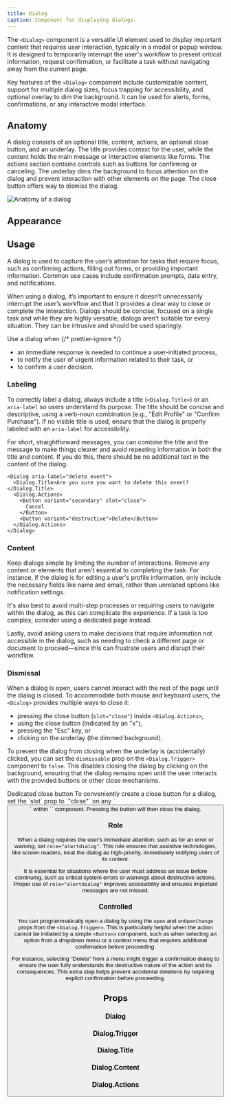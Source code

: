```yaml
---
title: Dialog
caption: Component for displaying dialogs.
---
```


The `<Dialog>` component is a versatile UI element used to display important content that requires user interaction, typically in a modal or popup window. It is designed to temporarily interrupt the user's workflow to present critical information, request confirmation, or facilitate a task without navigating away from the current page.

Key features of the `<Dialog>` component include customizable content, support for multiple dialog sizes, focus trapping for accessibility, and optional overlay to dim the background. It can be used for alerts, forms, confirmations, or any interactive modal interface.

## Anatomy

A dialog consists of an optional title, content, actions, an optional close button, and an underlay. The title provides context for the user, while the content holds the main message or interactive elements like forms. The actions section contains controls such as buttons for confirming or canceling. The underlay dims the background to focus attention on the dialog and prevent interaction with other elements on the page. The close button offers way to dismiss the dialog.

<Image
  src="/dialog/dialog-anatomy.jpg"
  alt="Anatomy of a dialog"
  width={800}
  height={550}
  className="mx-auto block"
/>

## Appearance

<AppearanceDemo component={title} />

<AppearanceTable component={title} />

## Usage

A dialog is used to capture the user’s attention for tasks that require focus, such as confirming actions, filling out forms, or providing important information. Common use cases include confirmation prompts, data entry, and notifications.

When using a dialog, it’s important to ensure it doesn’t unnecessarily interrupt the user’s workflow and that it provides a clear way to close or complete the interaction. Dialogs should be concise, focused on a single task and while they are highly versatile, dialogs aren’t suitable for every situation. They can be intrusive and should be used sparingly.

<Do>
  <Do.Description>
    Use a dialog when
    {/* prettier-ignore */}
    <ul>
      <li>an immediate response is needed to continue a user-initiated process,</li>
      <li>to notify the user of urgent information related to their task, or</li>
      <li>to confirm a user decision.</li>
    </ul>
  </Do.Description>
</Do>

### Labeling

To correctly label a dialog, always include a title (`<Dialog.Title>`) or an `aria-label` so users understand its purpose. The title should be concise and descriptive, using a verb-noun combination (e.g., "Edit Profile" or "Confirm Purchase"). If no visible title is used, ensure that the dialog is properly labeled with an `aria-label` for accessibility.

For short, straightforward messages, you can combine the title and the message to make things clearer and avoid repeating information in both the title and content. If you do this, there should be no additional text in the content of the dialog.

```tsx
<Dialog aria-label="delete event">
  <Dialog.Title>Are you sure you want to delete this event?</Dialog.Title>
  <Dialog.Actions>
    <Button variant="secondary" slot="close">
      Cancel
    </Button>
    <Button variant="destructive">Delete</Button>
  </Dialog.Actions>
</Dialog>
```

### Content

Keep dialogs simple by limiting the number of interactions. Remove any content or elements that aren't essential to completing the task. For instance, if the dialog is for editing a user's profile information, only include the necessary fields like name and email, rather than unrelated options like notification settings.

<ComponentDemo file="./dialog-content.demo.tsx" />

It's also best to avoid multi-step processes or requiring users to navigate within the dialog, as this can complicate the experience. If a task is too complex, consider using a dedicated page instead.

Lastly, avoid asking users to make decisions that require information not accessible in the dialog, such as needing to check a different page or document to proceed—since this can frustrate users and disrupt their workflow.

### Dismissal

When a dialog is open, users cannot interact with the rest of the page until the dialog is closed. To accommodate both mouse and keyboard users, the `<Dialog>` provides multiple ways to close it:

- pressing the close button (`slot="close"`) inside `<Dialog.Actions>`,
- using the close button (indicated by an "x"),
- pressing the "Esc" key, or
- clicking on the underlay (the dimmed background).

To prevent the dialog from closing when the underlay is (accidentally) clicked, you can set the `dismissable` prop on the `<Dialog.Trigger>` component to `false`. This disables closing the dialog by clicking on the background, ensuring that the dialog remains open until the user interacts with the provided buttons or other close mechanisms.

<ComponentDemo file="./dialog-dismiss.demo.tsx" />

<SectionMessage>
  <SectionMessage.Title>Dedicated close button</SectionMessage.Title>
  <SectionMessage.Content>
    To conveniently create a close button for a dialog, set the `slot` prop to `"close"` on any `<Button>` within `<Dialog.Actions>` component. Pressing the button will then close the dialog.
  </SectionMessage.Content>
</SectionMessage>

### Role

When a dialog requires the user's immediate attention, such as for an error or warning, set `role="alertdialog"`. This role ensures that assistive technologies, like screen readers, treat the dialog as high-priority, immediately notifying users of its content.

It is essential for situations where the user must address an issue before continuing, such as critical system errors or warnings about destructive actions. Proper use of `role="alertdialog"` improves accessibility and ensures important messages are not missed.

### Controlled

You can programmatically open a dialog by using the `open` and `onOpenChange` props from the `<Dialog.Trigger>`. This is particularly helpful when the action cannot be initiated by a simple `<Button>` component, such as when selecting an option from a dropdown menu or a context menu that requires additional confirmation before proceeding.

For instance, selecting "Delete" from a menu might trigger a confirmation dialog to ensure the user fully understands the destructive nature of the action and its consequences. This extra step helps prevent accidental deletions by requiring explicit confirmation before proceeding.

<ComponentDemo file="./dialog-from-menu.demo.tsx" />

## Props

<StorybookHintMessage component={title} />

### Dialog

<PropsTable component={title} />

### Dialog.Trigger

<PropsTable component="DialogTrigger" />

### Dialog.Title

<PropsTable component="DialogTitle" />

### Dialog.Content

<PropsTable component="DialogContent" />

### Dialog.Actions

<PropsTable component="DialogActions" />

